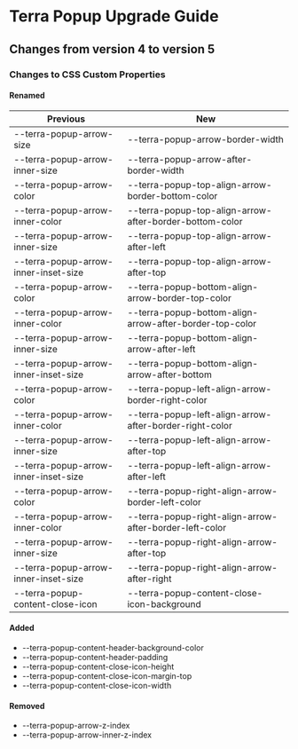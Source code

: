 
<Badge />

# Terra Popup Upgrade Guide
## Changes from version 4 to version 5
### Changes to CSS Custom Properties

#### Renamed
| Previous | New |
|-|-|
| --terra-popup-arrow-size | --terra-popup-arrow-border-width |
| --terra-popup-arrow-inner-size | --terra-popup-arrow-after-border-width |
| --terra-popup-arrow-color | --terra-popup-top-align-arrow-border-bottom-color |
| --terra-popup-arrow-inner-color | --terra-popup-top-align-arrow-after-border-bottom-color |
| --terra-popup-arrow-inner-size | --terra-popup-top-align-arrow-after-left |
| --terra-popup-arrow-inner-inset-size | --terra-popup-top-align-arrow-after-top |
| --terra-popup-arrow-color | --terra-popup-bottom-align-arrow-border-top-color |
| --terra-popup-arrow-inner-color | --terra-popup-bottom-align-arrow-after-border-top-color |
| --terra-popup-arrow-inner-size | --terra-popup-bottom-align-arrow-after-left |
| --terra-popup-arrow-inner-inset-size | --terra-popup-bottom-align-arrow-after-bottom |
| --terra-popup-arrow-color | --terra-popup-left-align-arrow-border-right-color |
| --terra-popup-arrow-inner-color | --terra-popup-left-align-arrow-after-border-right-color |
| --terra-popup-arrow-inner-size | --terra-popup-left-align-arrow-after-top |
| --terra-popup-arrow-inner-inset-size | --terra-popup-left-align-arrow-after-left |
| --terra-popup-arrow-color | --terra-popup-right-align-arrow-border-left-color |
| --terra-popup-arrow-inner-color | --terra-popup-right-align-arrow-after-border-left-color |
| --terra-popup-arrow-inner-size | --terra-popup-right-align-arrow-after-top |
| --terra-popup-arrow-inner-inset-size | --terra-popup-right-align-arrow-after-right |
| --terra-popup-content-close-icon | --terra-popup-content-close-icon-background |

#### Added
* --terra-popup-content-header-background-color
* --terra-popup-content-header-padding
* --terra-popup-content-close-icon-height
* --terra-popup-content-close-icon-margin-top
* --terra-popup-content-close-icon-width

#### Removed
* --terra-popup-arrow-z-index
* --terra-popup-arrow-inner-z-index
